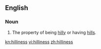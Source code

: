 ==English==

===Noun===
{{en-noun|-}}

# The property of being [[hilly]] or having [[hill]]s.

[[kn:hilliness]]
[[vi:hilliness]]
[[zh:hilliness]]